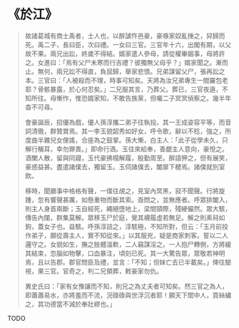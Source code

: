 # 《於江》

> 故諸葛城有商士禹者，士人也，以醉謔忤邑豪，豪嗾家奴亂捶之，舁歸而死。禹二子，長曰臣，次曰禮。一女曰三官。三官年十六，出閣有期，以父故不果。兩兄出訟，終歲不得結。婿家遣人參母，請從權畢姻事，母將許之。女進曰：「焉有父尸未寒而行吉禮？彼獨無父母乎？」婿家聞之。漸而止。無何，兩兄訟不得直，負屈歸，舉家悲憤。兄弟謀留父尸，張再訟之本。三官曰：「人被殺而不理，時事可知矣。天將為汝兄弟專生一閻羅包老耶？骨骸暴露，於心何忍矣。」二兄服其言，乃葬父。葬已，三官夜遁，不知所往。母慚怍，惟恐婿家知，不敢告族黨，但囑二子冥冥偵察之。幾半年杳不可尋。
>
> 會豪誕辰，招優為戲，優人孫淳攜二弟子往執投。其一王成姿容平等，而音詞清徹，群贊賞焉。其一李玉貌韶秀如好女，呼令歌，辭以不稔，強之，所度曲半雜兒女俚謠，合座為之鼓掌。孫大慚，白主人：「此子從學未久，只解行觴耳，幸勿罪責。」即命行酒。玉往來給奉，善覷主人意向，豪悅之。酒闌人散，留與同寢，玉代豪拂榻解履，殷勤周至。醉語狎之，但有展笑，豪惑益甚。盡遣諸僕去，獨留玉。玉伺諸僕去，闔扉下楗焉。諸僕就別室飲。
>
> 移時，聞廳事中格格有聲，一僕往覘之，見室內冥黑，寂不聞聲。行將旋踵，忽有響聲甚厲，如懸重物而斷其索。亟問之，並無應者。呼眾排闔入，則主人身首兩斷；玉自經死，繩絕墮地上，梁間頸際，殘綆儼然。眾大駭，傳告內闥，群集莫解。眾移玉尸於庭，覺其襪履虛若無足。解之則素舄如鉤，蓋女子也。益駭。呼孫淳詰之，淳駭極，不知所對，但云：「玉月前投作弟子，願從壽主人，實不知從來。」以其服兇，疑是商家刺客。誓以二人邏守之。女貌如生，撫之肢體溫軟，二人竊謀淫之。一人抱尸轉側，方將緩其結束，忽腦如物擊，口血暴注，頃刻已死。其一大驚告眾，眾敬若神明焉，且以告郡。郡官問臣及禮，並言：「不知；但妹亡去已半載矣。」俾往驗視，果三官。官奇之，判二兄領葬，敕豪家勿仇。
>
> 異史氏曰：「家有女豫讓而不知，則兄之為丈夫者可知矣。然三官之為人，即蕭蕭易水，亦將羞而不流，況碌碌與世浮沉者耶！願天下閨中人，買絲繡之，其功德當不減於奉壯繆也。」

TODO
